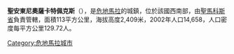 '''聖安東尼奧薩卡特佩克斯'''（{{lang-es|San Antonio Sacatepéquez}}），是[[危地馬拉|危地馬拉]]的城鎮，位於該國西南部，由[[聖馬科斯省|聖馬科斯省]]負責管轄，面積113平方公里，海拔高度2,409米，2002年人口14,658，人口密度每平方公里129.72人。

{{coord|14|58|N|91|44|W|display=title|region:GT_type:city_source:GNS-enwiki}}

{{Guatemala-geo-stub}}
[[Category:危地馬拉城市|Category:危地馬拉城市]]
